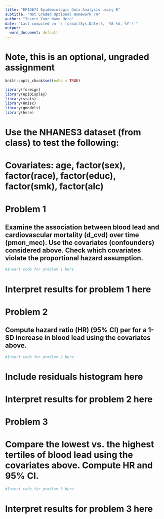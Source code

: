 ```yaml
---
title: "EPID674 Epidemiologic Data Analysis using R"
subtitle: "Not Graded Optional Homework 7A"
author: "Insert Your Name Here"
date: "Last compiled on `r format(Sys.Date(), '%B %d, %Y')`"
output:
  word_document: default
---
```


# Note, this is an optional, ungraded assignment
```r
knitr::opts_chunk$set(echo = TRUE)

library(foreign)
library(epiDisplay)
library(stats)
library(Hmisc)
library(gmodels)
library(here)

```

# Use the NHANES3 dataset (from class) to test the following:

# Covariates: age, factor(sex), factor(race), factor(educ), factor(smk), factor(alc)


# Problem 1
## Examine the association between blood lead and cardiovascular mortality (d_cvd) over time (pmon_mec). Use the covariates (confounders) considered above. Check which covariates violate the proportional hazard assumption.
```r
#Insert code for problem 1 here
```
# Interpret results for problem 1 here

# Problem 2
## Compute hazard ratio (HR) (95% CI) per for a 1-SD increase in blood lead using the covariates above.
```r
#Insert code for problem 2 here
```
# Include residuals histogram here
# Interpret results for problem 2 here

# Problem 3
# Compare the lowest vs. the highest tertiles of blood lead using the covariates above. Compute HR and 95% CI.
```r
#Insert code for problem 3 here
```
# Interpret results for problem 3 here


